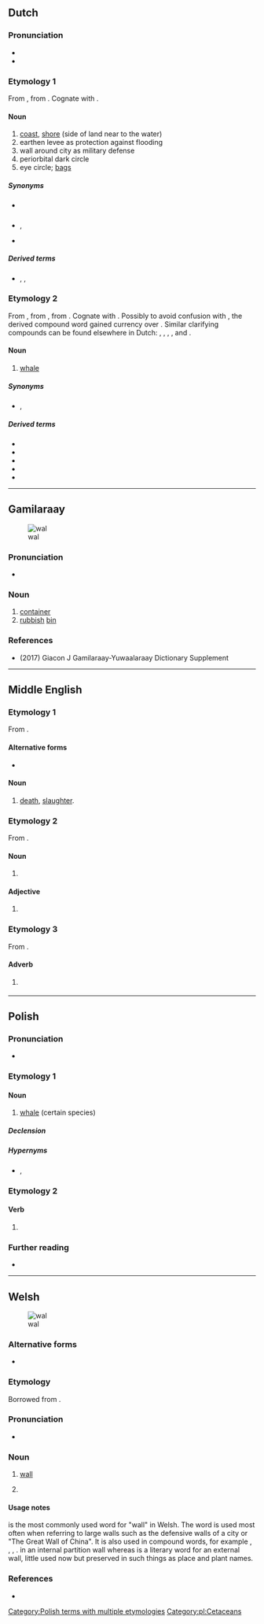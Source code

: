 {{also|Wal|WAL|wäl|wał|wal•|wal-}}
==Dutch==

===Pronunciation===
* {{rhymes|nl|ɑl}}
* {{audio|nl|Nl-wal.ogg|audio}}

===Etymology 1===
From {{der|nl|la|vallum||wall}}, from {{m|la|vallus||stake, palisade, point}}. Cognate with {{cog|en|wall}}.

====Noun====
{{nl-noun|m|-en|walletje}}

# [[coast]], [[shore]] (side of land near to the water)
# earthen levee as protection against flooding
# wall around city as military defense
# periorbital dark circle
# eye circle; [[bags]]

=====Synonyms=====
* {{sense|levee}} {{l|nl|dijk}}
* {{sense|defensive wall}} {{l|nl|omwalling}}, {{l|nl|stadsmuur}}
* {{sense|eye bags}} {{l|nl|oogwal}}

=====Derived terms=====
* {{l|nl|bewallen}}, {{l|nl|walling}}, {{l|nl|stadswal}}

===Etymology 2===
From {{inh|nl|dum|wal||whale}}, from {{inh|nl|odt|*wal}}, from {{inh|nl|gem-pro|*hwalaz||whale}}. Cognate with {{cog|en|whale}}. Possibly to avoid confusion with {{m|nl|wal||wall; shore}}, the derived compound word {{m|nl|walvis||whale; lit. whale-fish}} gained currency over {{m|nl|wal||whale}}. Similar clarifying compounds can be found elsewhere in Dutch: {{m|nl|kraanvogel||crane; lit. crane-bird}}, {{m|nl|muildier||mule; lit. mule-animal}}, {{m|nl|oeros||auroch; auroch-ox}}, {{m|nl|rendier||rein; lit. rein-animal}}, {{m|nl|tortelduif||turtle (bird); lit. turtle dove}} and {{m|nl|windhond||greyhound; lit. wind-dog}}.

====Noun====
{{nl-noun|m|-en|walletje}}

# {{lb|nl|archaic}} [[whale]]

=====Synonyms=====
* {{sense|whale}} {{l|nl|walvis}}, {{l|nl|waldier}}

=====Derived terms=====
* {{l|nl|grindewal}}
* {{l|nl|waldier}}
* {{l|nl|walrus}}
* {{l|nl|walschot}}
* {{l|nl|walvis}}

----

==Gamilaraay==
[[File:Plastic Pactiv food container.JPG|thumb|wal]]

===Pronunciation===
* {{IPA|kld|/val/}}

===Noun===
{{head|kld|noun}}
# [[container]]
# [[rubbish]] [[bin]]

===References===
* (2017) Giacon J Gamilaraay-Yuwaalaraay Dictionary Supplement

----

==Middle English==

===Etymology 1===
From {{inh|enm|ang|wæl}}.

====Alternative forms====
* {{alter|enm|wæl|wæle|wale|wel}}

====Noun====
{{enm-noun|g=}}

# [[death]], [[slaughter]].

===Etymology 2===
From {{bor|enm|non|val}}.

====Noun====
{{head|enm|noun}}

# {{alt form|enm|wale|id=selection|t=selection, preference}}

====Adjective====
{{head|enm|adjective}}

# {{alt form|enm|wale|id=great|t=great}}

===Etymology 3===
From {{inh|enm|ang|wel}}.

====Adverb====
{{head|enm|adverb}}

# {{tlb|enm|rare}} {{alt form|enm|wel}}

----

==Polish==
{{wp|lang=pl}}

===Pronunciation===
* {{pl-IPA}}

===Etymology 1===

====Noun====
{{pl-noun|m-an}}

# [[whale]] (certain species)

=====Declension=====
{{pl-decl-noun-m-an|genp=walów/wali}}

=====Hypernyms=====
* {{l|pl|wieloryb}}, {{l|pl|waleń}}

===Etymology 2===

====Verb====
{{head|pl|verb form}}

# {{inflection of|pl|walić||2|s|imp}}

===Further reading===
* {{R:PWN}}

[[Category:Polish terms with multiple etymologies]]
[[Category:pl:Cetaceans]]

----

==Welsh==
[[File:Dry stone wall, with foxglove - geograph.org.uk - 475336.jpg|thumb|right|wal]]

===Alternative forms===
* {{lb|cy|literary}} {{l|cy|gwal}}

===Etymology===
Borrowed from {{bor|cy|ang|weall}}.

===Pronunciation===
* {{IPA|cy|/wal/}}

===Noun===
{{cy-noun|m|waliau|pl2=welydd}}

# [[wall]]
# {{lb|cy|literary}} {{soft mutation of|cy|gwal}}

====Usage notes====
{{l|cy|wal}} is the most commonly used word for "wall" in Welsh. The word {{l|cy|mur}} is used most often when referring to large walls such as the defensive walls of a city or {{l|cy|Mur Mawr Tsieina}} "The Great Wall of China". It is also used in compound words, for example {{l|cy|murlun}}, {{l|cy|rhagfur}}, {{l|cy|cellfur}},  {{l|cy|briwydd y mur}}. {{l|cy|pared}} in an internal partition wall whereas {{l|cy|magwyr}} is a literary word for an external wall, little used now but preserved in such things as place and plant names.

===References===
* {{R:cy:GPC}}
